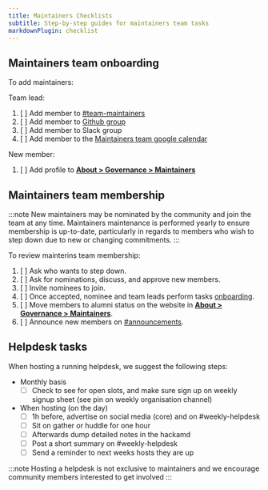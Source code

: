 ```yaml
---
title: Maintainers Checklists
subtitle: Step-by-step guides for maintainers team tasks
markdownPlugin: checklist
---
```


## Maintainers team onboarding

To add maintainers:

Team lead:

1. [ ] Add member to [#team-maintainers](https://nfcore.slack.com/archives/C043UU89KKQ)
2. [ ] Add member to [Github group](https://github.com/orgs/nf-core/teams/maintainers)
3. [ ] Add member to Slack group
4. [ ] Add member to the [Maintainers team google calendar](https://calendar.google.com/calendar/u/0?cid=ZDA3MmVkOGI1NzQ0YWViOWE3ZjBkMDE4YjFjZWE1OGE5M2MwZDZlZTIyMzM1YWE5YzA0NTlmODg0YTZkMDNkZEBncm91cC5jYWxlbmRhci5nb29nbGUuY29t)

New member:

1. [ ] Add profile to [**About > Governance > Maintainers**](https://nf-co.re/governance#maintainers)

## Maintainers team membership

:::note
New maintainers may be nominated by the community and join the team at any time.
Maintainers maintenance is performed yearly to ensure membership is up-to-date, particularly in regards to members who wish to step down due to new or changing commitments.
:::

To review mainterins team membership:

1. [ ] Ask who wants to step down.
2. [ ] Ask for nominations, discuss, and approve new members.
3. [ ] Invite nominees to join.
4. [ ] Once accepted, nominee and team leads perform tasks [onboarding](#maintainers-team-onboarding).
5. [ ] Move members to alumni status on the website in [**About > Governance > Maintainers**](https://nf-co.re/governance#maintainers).
6. [ ] Announce new members on [#announcements](https://nfcore.slack.com/archives/CE6P95170).

## Helpdesk tasks

When hosting a running helpdesk, we suggest the following steps:

- Monthly basis
    - [ ] Check to see for open slots, and make sure sign up on weekly signup sheet (see pin on weekly organisation channel)
- When hosting (on the day)
    - [ ] 1h before, advertise on social media (core) and on #weekly-helpdesk
    - [ ] Sit on gather or huddle for one hour
    - [ ] Afterwards dump detailed notes in the hackamd
    - [ ] Post a short summary on #weekly-helpdesk
    - [ ] Send a reminder to next weeks hosts they are up

:::note
Hosting a helpdesk is not exclusive to maintainers and we encourage community members interested to get involved
:::
